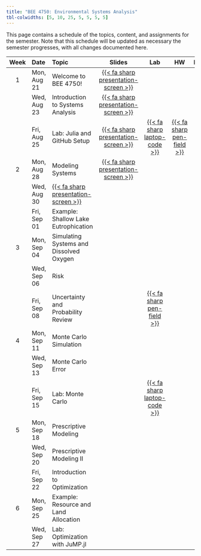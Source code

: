 ```yaml
---
title: "BEE 4750: Environmental Systems Analysis"
tbl-colwidths: [5, 10, 25, 5, 5, 5, 5]
---
```


This page contains a schedule of the topics, content, and assignments for the semester.
Note that this schedule will be updated as necessary the semester progresses, with all changes documented here.

::: column-screen-inset-right
| Week | Date        | Topic | Slides | Lab | HW | Project |
:-----:|:------------|:------|:------:|:--:|:---:|:--:|:-------:|
| 1    | Mon, Aug 21 | Welcome to BEE 4750! | [{{< fa sharp presentation-screen >}}](slides/lecture01-1.qmd){target="_blank"}  | | | |
|      | Wed, Aug 23 | Introduction to Systems Analysis | [{{< fa sharp presentation-screen >}}](slides/lecture01-2.qmd){target="_blank"}   | | | | 
|      | Fri, Aug 25 | Lab: Julia and GitHub Setup | [{{< fa sharp presentation-screen >}}](slides/lecture01-3.qmd){target="_blank"} | [{{< fa sharp laptop-code >}}](labs/lab01/lab01.qmd) |  [{{< fa sharp pen-field >}}](hw/hw01/hw01.qmd) | | 
| 2    | Mon, Aug 28 | Modeling Systems | [{{< fa sharp presentation-screen >}}](slides/lecture02-1.qmd){target="_blank"} | | | |
|      | Wed, Aug 30 | [{{< fa sharp presentation-screen >}}](slides/lecture02-2.qmd){target="_blank"} | | | | |
|      | Fri, Sep 01 | Example: Shallow Lake Eutrophication | | | | |
| 3    | Mon, Sep 04 | Simulating Systems and Dissolved Oxygen | | | | |
|      | Wed, Sep 06 | Risk | | | | |
|      | Fri, Sep 08 | Uncertainty and Probability Review | | [{{< fa sharp pen-field >}}](hw/hw02/hw02.qmd) | | | 
| 4    | Mon, Sep 11 | Monte Carlo Simulation | | | | |
|      | Wed, Sep 13 | Monte Carlo Error | | | | |
|      | Fri, Sep 15 | Lab: Monte Carlo | | [{{< fa sharp laptop-code >}}](labs/lab02/lab02.qmd) | | |
| 5    | Mon, Sep 18 | Prescriptive Modeling | | | | |
|      | Wed, Sep 20 | Prescriptive Modeling II | | | | |
|      | Fri, Sep 22 | Introduction to Optimization | | | | |
| 6    | Mon, Sep 25 | Example: Resource and Land Allocation | | | | |
|      | Wed, Sep 27 | Lab: Optimization with JuMP.jl | | | | |

:::
